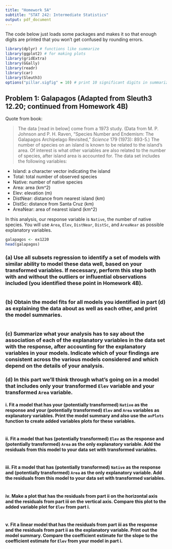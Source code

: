 ---
title: "Homework 5A"
subtitle: "STAT 242: Intermediate Statistics"
output: pdf_document
---

The code below just loads some packages and makes it so that enough digits are printed that you won't get confused by rounding errors.

```{r, message = FALSE}
library(dplyr) # functions like summarize
library(ggplot2) # for making plots
library(gridExtra)
library(GGally)
library(readr)
library(car)
library(Sleuth3)
options("pillar.sigfig" = 10) # print 10 significant digits in summarize output
```

## Problem 1: Galapagos (Adapted from Sleuth3 12.20; continued from Homework 4B)

Quote from book:

> The data [read in below] come from a 1973 study. (Data from M. P. Johnson and P. H. Raven, "Species Number and Endemism: The Galapagos Archipelago Revisited," *Science* 179 (1973): 893-5.)  The number of species on an island is known to be related to the island's area.  Of interest is what other variables are also related to the number of species, after island area is accounted for.
The data set includes the following variables:

* Island: a character vector indicating the island
* Total: total number of observed species
* Native: number of native species
* Area: area (km^2)
* Elev: elevation (m)
* DistNear: distance from nearest island (km)
* DistSc: distance from Santa Cruz (km)
* AreaNear: area of nearest island (km^2)

In this analysis, our response variable is `Native`, the number of native species.  You will use `Area`, `Elev`, `DistNear`, `DistSc`, and `AreaNear` as possible explanatory variables.

```{r}
galapagos <- ex1220
head(galapagos)
```

### (a) Use all subsets regression to identify a set of models with similar ability to model these data well, based on your transformed variables.  If necessary, perform this step both with and without the outliers or influential observations included (you identified these point in Homework 4B).

```{r}
```

### (b) Obtain the model fits for all models you identified in part (d) as explaining the data about as well as each other, and print the model summaries.

```{r}
```

### (c) Summarize what your analysis has to say about the association of each of the explanatory variables in the data set with the response, after accounting for the explanatory variables in your models.  Indicate which of your findings are consistent across the various models considered and which depend on the details of your analysis.



### (d) In this part we'll think through what's going on in a model that includes only your transformed `Elev` variable and your transformed `Area` variable.

#### i. Fit a model that has your (potentially transformed) `Native` as the response and your (potentially transformed) `Elev` and `Area` variables as explanatory variables.  Print the model summary and also use the `avPlots` function to create added variables plots for these variables.

```{r}
```

#### ii. Fit a model that has (potentially transformed) `Elev` as the response and (potentially transformed) `Area` as the only explanatory variable.  Add the residuals from this model to your data set with transformed variables.

```{r}
```

#### iii. Fit a model that has (potentially transformed) `Native` as the response and (potentially transformed) `Area` as the only explanatory variable.  Add the residuals from this model to your data set with transformed variables.

```{r}
```

#### iv. Make a plot that has the residuals from part ii on the horizontal axis and the residuals from part iii on the vertical axis.  Compare this plot to the added variable plot for `Elev` from part i.

```{r}
```

#### v. Fit a linear model that has the residuals from part iii as the response and the residuals from part ii as the explanatory variable.  Print out the model summary.  Compare the coefficient estimate for the slope to the coefficient estimate for `Elev` from your model in part i.

```{r}
```